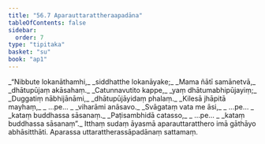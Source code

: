 ```yaml
---
title: "56.7 Aparauttarattheraapadāna"
tableOfContents: false
sidebar:
  order: 7
type: "tipitaka"
basket: "su"
book: "ap1"
---
```



<DynamicBreadcrumb />

<Division number="93" book="ap1" bookNo="20" page="436">

<Paragraph number="7775" type="verses" book="ap1">
_“Nibbute lokanāthamhi,_  
_siddhatthe lokanāyake;_  
_Mama ñātī samānetvā,_  
_dhātupūjaṃ akāsahaṃ._  

</Paragraph>

</Division>
<Division number="94" book="ap1" bookNo="20" page="436">

<Paragraph number="7776" type="verses" book="ap1">
_Catunnavutito kappe,_  
_yaṃ dhātumabhipūjayiṃ;_  
_Duggatiṃ nābhijānāmi,_  
_dhātupūjāyidaṃ phalaṃ._  

</Paragraph>

</Division>
<Division number="95" book="ap1" bookNo="20" page="436">

<Paragraph number="7777" type="verses" book="ap1">
_Kilesā jhāpitā mayhaṃ,_  
_ …pe… _  
_viharāmi anāsavo._  

</Paragraph>

</Division>
<Division number="96" book="ap1" bookNo="20" page="436">

<Paragraph number="7778" type="verses" book="ap1">
_Svāgataṃ vata me āsi,_  
_ …pe… _  
_kataṃ buddhassa sāsanaṃ._  

</Paragraph>

</Division>
<Division number="97" book="ap1" bookNo="20" page="437">

<Paragraph number="7779" type="verses" book="ap1">
_Paṭisambhidā catasso,_  
_ …pe… _  
_kataṃ buddhassa sāsanaṃ”._  

</Paragraph>

<Paragraph number="7780" book="ap1">
Itthaṃ sudaṃ āyasmā aparauttaratthero imā gāthāyo abhāsitthāti.

</Paragraph>
</Division>

<Paragraph number="7781" type="center" book="ap1">
Aparassa uttarattherassāpadānaṃ sattamaṃ.
</Paragraph>